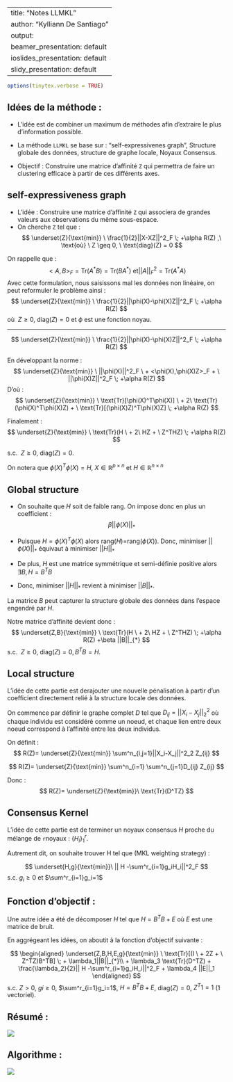 
---
title: "Notes LLMKL"
author: "Kylliann De Santiago"
output:
  beamer_presentation: default
  ioslides_presentation: default
  slidy_presentation: default
---


```r
options(tinytex.verbose = TRUE)
```

## Idées de la méthode : 

- L'idée est de combiner un maximum de méthodes afin d'extraire le plus d'information possible.
- La méthode `LLMKL` se base sur : "self-expressivenes graph", Structure globale des données, structure de graphe locale, Noyaux Consensus.

- Objectif : Construire une matrice d'affinité `Z` qui permettra de faire un clustering efficace à partir de ces différents axes.

##  self-expressiveness graph

- L'idée : Construire une matrice d'affinité `Z` qui associera de grandes valeurs aux observations du même sous-espace.
- On cherche `Z` tel que :
$$ 
\underset{Z}{\text{min}} \ \frac{1}{2}||X-XZ||^2_F \; +\alpha R(Z) ,\ \text{où} \ Z \geq 0, \ \text{diag}(Z) = 0
$$

On rappelle que :
$$
<A,B>_F=\text{Tr}(A^*B)=\text{Tr}(BA^*) \ \text{et} ||A||^2_F = \text{Tr}(A^*A)
$$
Avec cette formulation, nous saisissons mal les données non linéaire, on peut reformuler le problème ainsi :
$$ 
\underset{Z}{\text{min}} \ \frac{1}{2}||\phi(X)-\phi(X)Z||^2_F \; +\alpha R(Z)
$$
où $\ Z \geq 0, \ \text{diag}(Z) = 0$ et $\phi$ est une fonction noyau.

---
$$ 
\underset{Z}{\text{min}} \ \frac{1}{2}||\phi(X)-\phi(X)Z||^2_F \; +\alpha R(Z) 
$$

En développant la norme :
$$ 
\underset{Z}{\text{min}} \ ||\phi(X)||^2_F \ + <\phi(X),\phi(X)Z>_F + \ ||\phi(X)Z||^2_F  \; +\alpha R(Z)
$$
D'où :
$$ 
\underset{Z}{\text{min}} \ \text{Tr}[\phi(X)^T\phi(X)] \ + 2\ \text{Tr}(\phi(X)^T\phi(X)Z) + \ \text{Tr}[(\phi(X)Z)^T\phi(X)Z]  \; +\alpha R(Z)
$$

Finalement :
$$ 
\underset{Z}{\text{min}} \ \text{Tr}(H \ + 2\ HZ + \ Z^THZ)  \; +\alpha R(Z)
$$

s.c. $\ Z \geq 0, \ \text{diag}(Z) = 0$.

On notera que $\phi(X)^T\phi(X) = H$, $X \in \mathbb{R}^{p \times n}$ et $H \in \mathbb{R}^{n \times n}$

## Global structure

- On souhaite que $H$ soit de faible rang. On impose donc en plus un coefficient : $$\beta||\phi(X)||_{*}$$ 

- Puisque $H =\phi(X)^T\phi(X)$ alors rang($H$)=rang($\phi(X)$). Donc, minimiser $||\phi(X)||_{*}$ équivaut à minimiser $||H||_{*}$

<!-- - $||H||_{*}$ = $\text{Tr}\sqrt{H^TH}$ = $\text{Tr}(\phi(X)^T\phi(X))$=$||\phi(X)||^2_F$. -->

- De plus, $H$ est une matrice symmétrique et semi-définie positive alors $\exists B, H=B^TB$

- Donc, minimiser $||H||_{*}$ revient à minimiser $||B||_{*}$.

<!-- - où $||B||_{*}$ = $||\phi(X)||_{*}$. -->

La matrice $B$ peut capturer la structure globale des données dans l'espace engendré par $H$. 

Notre matrice d'affinité devient donc :
$$
\underset{Z,B}{\text{min}} \ \text{Tr}(H \ + 2\ HZ + \ Z^THZ)  \; +\alpha R(Z) +\beta ||B||_{*}
$$
s.c. $\ Z \geq 0, \ \text{diag}(Z) = 0, B^TB=H$.

## Local structure

L'idée de cette partie est derajouter une nouvelle pénalisation à partir d'un coefficient directement relié à la structure locale des données.

On commence par définir le graphe complet $D$ tel que $D_{ij}=||X_i-X_j||^2_2$ où chaque individu est considéré comme un noeud, et chaque lien entre deux noeud correspond à l'affinité entre les deux individus.

On définit :
$$
R(Z)= \underset{Z}{\text{min}} \sum^n_{i,j=1}||X_i-X_j||^2_2 Z_{ij}
$$

$$
R(Z)= \underset{Z}{\text{min}} \sum^n_{i=1}  \sum^n_{j=1}D_{ij} Z_{ij}
$$


<!-- $$ -->
<!-- R(Z)= \underset{Z}{\text{min}} \sum^n_{i=1}  \sum^n_{j=1}D^T_{ji} Z_{ij} -->
<!-- $$ -->

<!-- $$ -->
<!-- R(Z)= \underset{Z}{\text{min}}\  \text{Tr}(ZD^T) -->
<!-- $$ -->
Donc :
$$
R(Z)= \underset{Z}{\text{min}}\ \text{Tr}(D^TZ)
$$

## Consensus Kernel

L'idée de cette partie est de terminer un noyaux consensus $H$ proche du mélange de `r`noyaux : $\{H_i\}_1^r$.

Autrement dit, on souhaite trouver H tel que (MKL weighting strategy) :

$$
\underset{H,g}{\text{min}}\ || H -\sum^r_{i=1}g_iH_i||^2_F
$$
s.c. $g_i \geq0$ et $\sum^r_{i=1}g_i=1$

## Fonction d'objectif :

Une autre idée a été de décomposer $H$ tel que $H=B^TB+E$ où $E$ est une matrice de bruit.

En aggrégeant les idées, on aboutit à la fonction d'objectif suivante :

$$
\begin{aligned}
\underset{Z,B,H,E,g}{\text{min}} \ \text{Tr}[(I \ + 2Z + \ Z^TZ)B^TB]  \; 
+ \lambda_1||B||_{*}\\
+ \lambda_3 \text{Tr}(D^TZ)
+ \frac{\lambda_2}{2}|| H -\sum^r_{i=1}g_iH_i||^2_F
+ \lambda_4 ||E||_1 
\end{aligned}
$$
s.c. $Z>0$, $gi \geq0$, $\sum^r_{i=1}g_i=1$, $H=B^TB+E$, $\text{diag}(Z)=0$, $Z^T1=1$ (1 vectoriel). 

## Résumé :
![](methode LLMKL)

## Algorithme :
![](algo LLMKL ADMM)